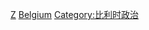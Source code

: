 {{Commonscat|Politicians of Belgium}}

[[Category:各职业比利时人|Z]]
[[Category:欧洲各国政治人物|Belgium]]
[[Category:比利时政治|Category:比利时政治]]